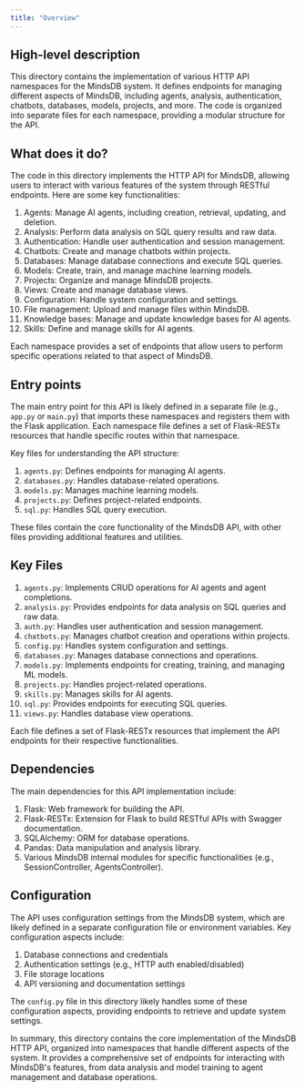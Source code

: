 ```yaml
---
title: "Overview"
---
```


## High-level description
This directory contains the implementation of various HTTP API namespaces for the MindsDB system. It defines endpoints for managing different aspects of MindsDB, including agents, analysis, authentication, chatbots, databases, models, projects, and more. The code is organized into separate files for each namespace, providing a modular structure for the API.

## What does it do?
The code in this directory implements the HTTP API for MindsDB, allowing users to interact with various features of the system through RESTful endpoints. Here are some key functionalities:

1. Agents: Manage AI agents, including creation, retrieval, updating, and deletion.
2. Analysis: Perform data analysis on SQL query results and raw data.
3. Authentication: Handle user authentication and session management.
4. Chatbots: Create and manage chatbots within projects.
5. Databases: Manage database connections and execute SQL queries.
6. Models: Create, train, and manage machine learning models.
7. Projects: Organize and manage MindsDB projects.
8. Views: Create and manage database views.
9. Configuration: Handle system configuration and settings.
10. File management: Upload and manage files within MindsDB.
11. Knowledge bases: Manage and update knowledge bases for AI agents.
12. Skills: Define and manage skills for AI agents.

Each namespace provides a set of endpoints that allow users to perform specific operations related to that aspect of MindsDB.

## Entry points
The main entry point for this API is likely defined in a separate file (e.g., `app.py` or `main.py`) that imports these namespaces and registers them with the Flask application. Each namespace file defines a set of Flask-RESTx resources that handle specific routes within that namespace.

Key files for understanding the API structure:
1. `agents.py`: Defines endpoints for managing AI agents.
2. `databases.py`: Handles database-related operations.
3. `models.py`: Manages machine learning models.
4. `projects.py`: Defines project-related endpoints.
5. `sql.py`: Handles SQL query execution.

These files contain the core functionality of the MindsDB API, with other files providing additional features and utilities.

## Key Files
1. `agents.py`: Implements CRUD operations for AI agents and agent completions.
2. `analysis.py`: Provides endpoints for data analysis on SQL queries and raw data.
3. `auth.py`: Handles user authentication and session management.
4. `chatbots.py`: Manages chatbot creation and operations within projects.
5. `config.py`: Handles system configuration and settings.
6. `databases.py`: Manages database connections and operations.
7. `models.py`: Implements endpoints for creating, training, and managing ML models.
8. `projects.py`: Handles project-related operations.
9. `skills.py`: Manages skills for AI agents.
10. `sql.py`: Provides endpoints for executing SQL queries.
11. `views.py`: Handles database view operations.

Each file defines a set of Flask-RESTx resources that implement the API endpoints for their respective functionalities.

## Dependencies
The main dependencies for this API implementation include:

1. Flask: Web framework for building the API.
2. Flask-RESTx: Extension for Flask to build RESTful APIs with Swagger documentation.
3. SQLAlchemy: ORM for database operations.
4. Pandas: Data manipulation and analysis library.
5. Various MindsDB internal modules for specific functionalities (e.g., SessionController, AgentsController).

## Configuration
The API uses configuration settings from the MindsDB system, which are likely defined in a separate configuration file or environment variables. Key configuration aspects include:

1. Database connections and credentials
2. Authentication settings (e.g., HTTP auth enabled/disabled)
3. File storage locations
4. API versioning and documentation settings

The `config.py` file in this directory likely handles some of these configuration aspects, providing endpoints to retrieve and update system settings.

In summary, this directory contains the core implementation of the MindsDB HTTP API, organized into namespaces that handle different aspects of the system. It provides a comprehensive set of endpoints for interacting with MindsDB's features, from data analysis and model training to agent management and database operations.